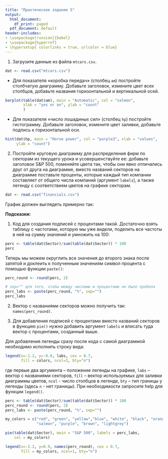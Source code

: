 ```yaml
---
title: "Практическое задание 5"
output:
  html_document:
    df_print: paged
  pdf_document: default
header-includes:
- \usepackage[russian]{babel}
- \usepackage{hyperref}
- \hypersetup{ colorlinks = true, urlcolor = blue}
---
```


1. Загрузите данные из файла `mtcars.csv`.
```r
dat <- read.csv("mtcars.csv")
```

* Для показателя «коробка передач» (столбец `am`) постройте столбчатую диаграмму. Добавьте заголовок, измените цвет всех столбцов, добавьте названия горизонтальной и вертикальной осей.
```r
barplot(table(dat$am), main = "Automatic", col = "salmon",
        xlab = "yes or on", ylab = "count"
        )
```

* Для показателя «число лошадиных сил» (столбец `hp`) постройте гистограмму. Добавьте заголовок, измените цвет заливки, добавьте подпись к горизонтальной оси.
```r
hist(dat$hp, main = "Horse power", col = "purple3", xlab = "values", 
     ylab = "count")
```


2. Постройте круговую диаграмму для распределения фирм по секторам из текущего урока и усовершенствуйте ее: добавьте заголовок S&P 500, поменяйте цвета так, чтобы они явно отличались друг от друга на диаграмме, вместо названий секторов на диаграмме поставьте проценты, которые каждый тип компании составляет от общего числа компаний (аргумент `labels`), а также легенду с соответствием цветов на графике секторам. 

```r
dat <- read.csv("financials.csv")
```

График должен выглядеть примерно так: 

\begin{figure}[ht!]
\includegraphics{pie.png}
\end{figure}

**Подсказки:** 

1. Код для создания подписей с процентами такой. Достаточно взять таблицу с частотами, которую мы уже видели, поделить все частоты в ней на сумму значений и умножить на 100:

```r
perc <- table(dat$Sector)/sum(table(dat$Sector)) * 100
perc
```

Теперь мы можем округлить все значения до второго знака после запятой и доклеить к полученным значениям символ процента с помощью функции `paste()`:

```r
perc_round <- round(perc, 2)

# sep="" для того, чтобы между числами и процентами не было пробела
perc_labs <- paste(perc_round, "%", sep="")
perc_labs
```

2. Вектор с названиями секторов можно получить так: `names(perc_round)`.

3. Для добавления подписей с процентами вместо названий секторов в функцию `pie()` нужно добавить аргумент `labels` и вписать туда вектор с процентами, созданный выше. 

Для добавления легенды сразу после кода с самой диаграммой необходимо исполнить строку вида:

```r
legend(x=-1.2, y=-0.8, labs, cex = 0.7, 
       fill = colors, ncol=3, bty="n")
```

где первые два аргумента – положение легенды на графике, `labs` – вектор с названиями секторов, `fill` – вектор используемых для заливки диаграммы цветов, `ncol` - число столбцов в легенде, `bty` – тип границы у легенды (здесь `n` - нет границы). При необходимости запросите help для функции `legend()`.
```r
perc <- table(dat$Sector)/sum(table(dat$Sector)) * 100
perc_round <- round(perc, 2)
perc_labs <- paste(perc_round, "%", sep="")

my_colors = c("red", "green", "yellow","blue", "white", "black", "orange",
              "salmon", "purple", "brown", "lightgrey")

pie(table(dat$Sector), main = "S&P 500", labels = perc_labs, 
    col = my_colors)

legend(x=-2.2, y=0.9, names(perc_round), cex = 0.7, 
       fill = my_colors, ncol=1, bty="n")
```

